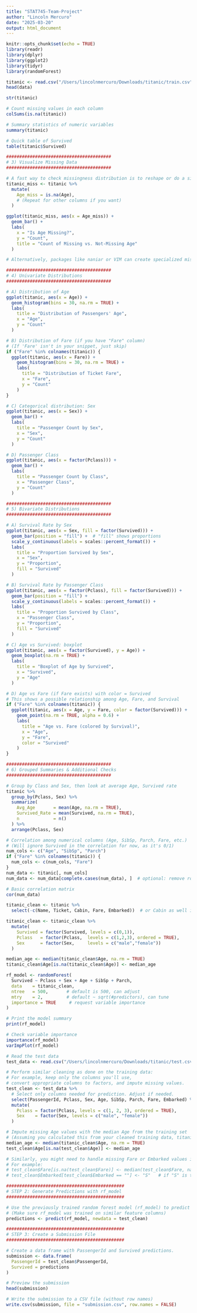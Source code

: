 ```yaml
---
title: "STAT745-Team-Project"
author: "Lincoln Mercuro"
date: "2025-03-20"
output: html_document
---
```


```r
knitr::opts_chunk$set(echo = TRUE)
library(readr)
library(dplyr)
library(ggplot2)
library(tidyr)
library(randomForest)
```

```R
titanic <- read.csv("/Users/lincolnmercuro/Downloads/titanic/train.csv")
head(data)
```

```R
str(titanic)

# Count missing values in each column
colSums(is.na(titanic))

# Summary statistics of numeric variables
summary(titanic)
```

```R
# Quick table of Survived
table(titanic$Survived)
```

```R
########################################
# 3) Visualize Missing Data
########################################

# A fast way to check missingness distribution is to reshape or do a simple bar plot:
titanic_miss <- titanic %>%
  mutate(
    Age_miss = is.na(Age),
    # (Repeat for other columns if you want)
  )

ggplot(titanic_miss, aes(x = Age_miss)) +
  geom_bar() +
  labs(
    x = "Is Age Missing?",
    y = "Count",
    title = "Count of Missing vs. Not-Missing Age"
  )

# Alternatively, packages like naniar or VIM can create specialized missing-data plots.
```

```R
########################################
# 4) Univariate Distributions
########################################

# A) Distribution of Age
ggplot(titanic, aes(x = Age)) +
  geom_histogram(bins = 30, na.rm = TRUE) +
  labs(
    title = "Distribution of Passengers' Age",
    x = "Age",
    y = "Count"
  )

# B) Distribution of Fare (if you have "Fare" column)
# (If 'Fare' isn't in your snippet, just skip)
if ("Fare" %in% colnames(titanic)) {
  ggplot(titanic, aes(x = Fare)) +
    geom_histogram(bins = 30, na.rm = TRUE) +
    labs(
      title = "Distribution of Ticket Fare",
      x = "Fare",
      y = "Count"
    )
}

# C) Categorical distribution: Sex
ggplot(titanic, aes(x = Sex)) +
  geom_bar() +
  labs(
    title = "Passenger Count by Sex",
    x = "Sex",
    y = "Count"
  )

# D) Passenger Class
ggplot(titanic, aes(x = factor(Pclass))) +
  geom_bar() +
  labs(
    title = "Passenger Count by Class",
    x = "Passenger Class",
    y = "Count"
  )
```

```R
########################################
# 5) Bivariate Distributions
########################################

# A) Survival Rate by Sex
ggplot(titanic, aes(x = Sex, fill = factor(Survived))) +
  geom_bar(position = "fill") +  # "fill" shows proportions
  scale_y_continuous(labels = scales::percent_format()) +
  labs(
    title = "Proportion Survived by Sex",
    x = "Sex",
    y = "Proportion",
    fill = "Survived"
  )

# B) Survival Rate by Passenger Class
ggplot(titanic, aes(x = factor(Pclass), fill = factor(Survived))) +
  geom_bar(position = "fill") +
  scale_y_continuous(labels = scales::percent_format()) +
  labs(
    title = "Proportion Survived by Class",
    x = "Passenger Class",
    y = "Proportion",
    fill = "Survived"
  )

# C) Age vs Survived: boxplot
ggplot(titanic, aes(x = factor(Survived), y = Age)) +
  geom_boxplot(na.rm = TRUE) +
  labs(
    title = "Boxplot of Age by Survived",
    x = "Survived",
    y = "Age"
  )

# D) Age vs Fare (if Fare exists) with color = Survived
# This shows a possible relationship among Age, Fare, and Survival
if ("Fare" %in% colnames(titanic)) {
  ggplot(titanic, aes(x = Age, y = Fare, color = factor(Survived))) +
    geom_point(na.rm = TRUE, alpha = 0.6) +
    labs(
      title = "Age vs. Fare (colored by Survival)",
      x = "Age",
      y = "Fare",
      color = "Survived"
    )
}
```

```R
########################################
# 6) Grouped Summaries & Additional Checks
########################################

# Group by Class and Sex, then look at average Age, Survived rate
titanic %>%
  group_by(Pclass, Sex) %>%
  summarize(
    Avg_Age       = mean(Age, na.rm = TRUE),
    Survived_Rate = mean(Survived, na.rm = TRUE),
    n             = n()
  ) %>%
  arrange(Pclass, Sex)

# Correlation among numerical columns (Age, SibSp, Parch, Fare, etc.)
# (Will ignore Survived in the correlation for now, as it's 0/1)
num_cols <- c("Age", "SibSp", "Parch")
if ("Fare" %in% colnames(titanic)) {
  num_cols <- c(num_cols, "Fare")
}
num_data <- titanic[, num_cols]
num_data <- num_data[complete.cases(num_data), ]  # optional: remove rows w/ NAs

# Basic correlation matrix
cor(num_data)

```
```R
titanic_clean <- titanic %>%
  select(-c(Name, Ticket, Cabin, Fare, Embarked))  # or Cabin as well if present

titanic_clean <- titanic_clean %>%
  mutate(
    Survived = factor(Survived, levels = c(0,1)),
    Pclass   = factor(Pclass,  levels = c(1,2,3), ordered = TRUE),
    Sex      = factor(Sex,     levels = c("male","female"))
  )

median_age <- median(titanic_clean$Age, na.rm = TRUE)
titanic_clean$Age[is.na(titanic_clean$Age)] <- median_age
```

```R
rf_model <- randomForest(
  Survived ~ Pclass + Sex + Age + SibSp + Parch,
  data    = titanic_clean,
  ntree   = 500,       # default is 500, can adjust
  mtry    = 2,         # default ~ sqrt(#predictors), can tune
  importance = TRUE     # request variable importance
)

# Print the model summary
print(rf_model)

# Check variable importance
importance(rf_model)
varImpPlot(rf_model)
```

```R
# Read the test data
test_data <- read.csv("/Users/lincolnmercuro/Downloads/titanic/test.csv", stringsAsFactors = FALSE)

# Perform similar cleaning as done on the training data:
# For example, keep only the columns you'll use,
# convert appropriate columns to factors, and impute missing values.
test_clean <- test_data %>%
  # Select only columns needed for prediction. Adjust if needed.
  select(PassengerId, Pclass, Sex, Age, SibSp, Parch, Fare, Embarked) %>%
  mutate(
    Pclass = factor(Pclass, levels = c(1, 2, 3), ordered = TRUE),
    Sex    = factor(Sex, levels = c("male", "female"))
  )

# Impute missing Age values with the median Age from the training set
# (Assuming you calculated this from your cleaned training data, titanic_clean)
median_age <- median(titanic_clean$Age, na.rm = TRUE)
test_clean$Age[is.na(test_clean$Age)] <- median_age

# Similarly, you might need to handle missing Fare or Embarked values if they exist:
# For example:
# test_clean$Fare[is.na(test_clean$Fare)] <- median(test_clean$Fare, na.rm = TRUE)
# test_clean$Embarked[test_clean$Embarked == ""] <- "S"   # if "S" is the most common port

#############################################
# STEP 2: Generate Predictions with rf_model
#############################################

# Use the previously trained random forest model (rf_model) to predict Survival.
# (Make sure rf_model was trained on similar feature columns)
predictions <- predict(rf_model, newdata = test_clean)

#############################################
# STEP 3: Create a Submission File
#############################################

# Create a data frame with PassengerId and Survived predictions.
submission <- data.frame(
  PassengerId = test_clean$PassengerId,
  Survived = predictions
)

# Preview the submission
head(submission)

# Write the submission to a CSV file (without row names)
write.csv(submission, file = "submission.csv", row.names = FALSE)
```